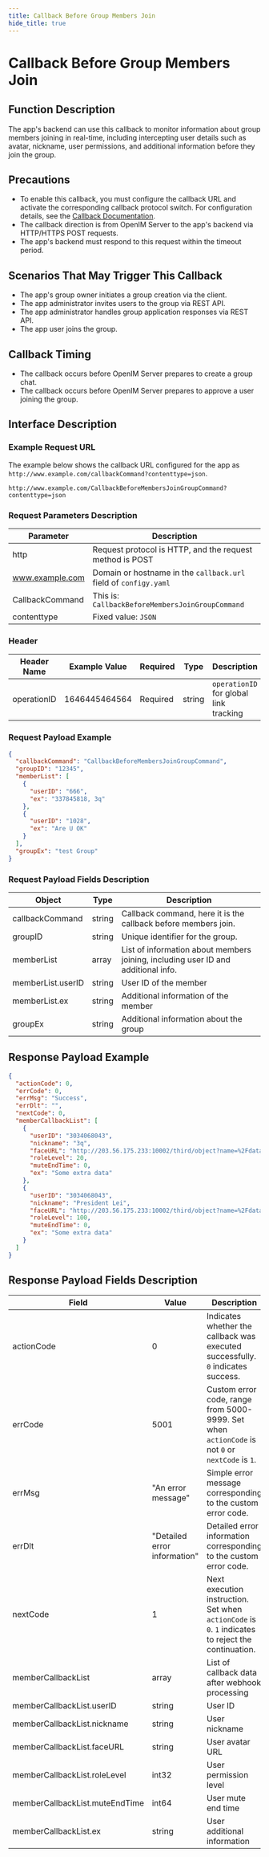 ```yaml
---
title: Callback Before Group Members Join
hide_title: true
---
```


# Callback Before Group Members Join

## Function Description

The app's backend can use this callback to monitor information about group members joining in real-time, including intercepting user details such as avatar, nickname, user permissions, and additional information before they join the group.

## Precautions

- To enable this callback, you must configure the callback URL and activate the corresponding callback protocol switch. For configuration details, see the [Callback Documentation](../introduction).
- The callback direction is from OpenIM Server to the app's backend via HTTP/HTTPS POST requests.
- The app's backend must respond to this request within the timeout period.

## Scenarios That May Trigger This Callback

- The app's group owner initiates a group creation via the client.
- The app administrator invites users to the group via REST API.
- The app administrator handles group application responses via REST API.
- The app user joins the group.

## Callback Timing

- The callback occurs before OpenIM Server prepares to create a group chat.
- The callback occurs before OpenIM Server prepares to approve a user joining the group.

## Interface Description

### Example Request URL

The example below shows the callback URL configured for the app as `http://www.example.com/callbackCommand?contenttype=json`.

```plaintext
http://www.example.com/CallbackBeforeMembersJoinGroupCommand?contenttype=json
```

### Request Parameters Description

| Parameter          | Description                                                |
| ------------------ | ---------------------------------------------------------- |
| http               | Request protocol is HTTP, and the request method is POST   |
| www.example.com    | Domain or hostname in the `callback.url` field of `configy.yaml` |
| CallbackCommand    | This is: `CallbackBeforeMembersJoinGroupCommand`           |
| contenttype        | Fixed value: `JSON`                                        |

### Header

| Header Name | Example Value     | Required | Type   | Description                                 |
| ----------- | ----------------- | -------- | ------ | ------------------------------------------- |
| operationID | 1646445464564    | Required | string | `operationID` for global link tracking      |

### Request Payload Example

```json
{
  "callbackCommand": "CallbackBeforeMembersJoinGroupCommand",
  "groupID": "12345",
  "memberList": [
    {
      "userID": "666",
      "ex": "337845818, 3q"
    },
    {
      "userID": "1028",
      "ex": "Are U OK"
    }
  ],
  "groupEx": "test Group"
}
```

### Request Payload Fields Description

| Object            | Type   | Description                                                 |
| ----------------- | ------ | ----------------------------------------------------------- |
| callbackCommand   | string | Callback command, here it is the callback before members join. |
| groupID           | string | Unique identifier for the group.                          |
| memberList        | array  | List of information about members joining, including user ID and additional info. |
| memberList.userID | string | User ID of the member                                      |
| memberList.ex     | string | Additional information of the member                      |
| groupEx           | string | Additional information about the group                    |

## Response Payload Example

```json
{
  "actionCode": 0,
  "errCode": 0,
  "errMsg": "Success",
  "errDlt": "",
  "nextCode": 0,
  "memberCallbackList": [
    {
      "userID": "3034068043",
      "nickname": "3q",
      "faceURL": "http://203.56.175.233:10002/third/object?name=%2Fdata%2Fuser%2F0%2Fcn.rentsoft.flutter.openim.consumer%2Fcache%2Fimage_cropper_1687330588901.jpg",
      "roleLevel": 20,
      "muteEndTime": 0,
      "ex": "Some extra data"
    },
    {
      "userID": "3034068043",
      "nickname": "President Lei",
      "faceURL": "http://203.56.175.233:10002/third/object?name=%2Fdata%2Fuser%2F0%2Fcn.rentsoft.flutter.openim.consumer%2Fcache%2Fimage_cropper_1687330588901.jpg",
      "roleLevel": 100,
      "muteEndTime": 0,
      "ex": "Some extra data"
    }
  ]
}
```

## Response Payload Fields Description

| Field                           | Value                       | Description                                                                                             |
| -------------------------------- | --------------------------- | ------------------------------------------------------------------------------------------------------- |
| actionCode                       | 0                           | Indicates whether the callback was executed successfully. `0` indicates success.                      |
| errCode                          | 5001                        | Custom error code, range from 5000-9999. Set when `actionCode` is not `0` or `nextCode` is `1`.       |
| errMsg                           | "An error message"          | Simple error message corresponding to the custom error code.                                          |
| errDlt                           | "Detailed error information" | Detailed error information corresponding to the custom error code.                                     |
| nextCode                         | 1                           | Next execution instruction. Set when `actionCode` is `0`. `1` indicates to reject the continuation.    |
| memberCallbackList               | array                        | List of callback data after webhook processing                                                         |
| memberCallbackList.userID        | string                       | User ID                                                                                               |
| memberCallbackList.nickname      | string                       | User nickname                                                                                         |
| memberCallbackList.faceURL       | string                       | User avatar URL                                                                                       |
| memberCallbackList.roleLevel     | int32                        | User permission level                                                                                |
| memberCallbackList.muteEndTime   | int64                        | User mute end time                                                                                     |
| memberCallbackList.ex            | string                       | User additional information                                                                           |
```

